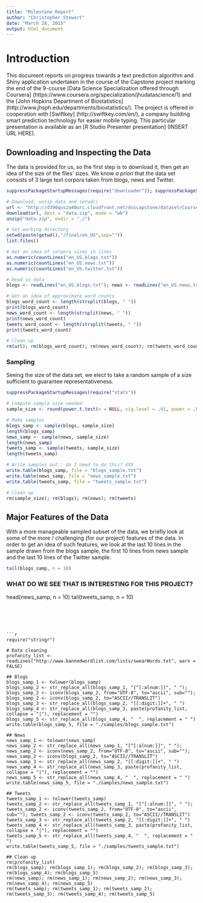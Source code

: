 ```yaml
---
title: "Milestone Report"
author: "Christopher Stewart"
date: "March 28, 2015"
output: html_document
---
```


# Introduction

This document reports on progress towards a text prediction algorithm and Shiny application undertaken in the course of the Capstone project marking the end of the 9-course [Data Science Specialization offered through Coursera] (https://www.coursera.org/specialization/jhudatascience/1) and the [John Hopkins Department of Biostatistics] (http://www.jhsph.edu/departments/biostatistics/). The project is offered in cooperation with [Swiftkey] (http://swiftkey.com/en/), a company building smart prediction technology for easier mobile typing. This particular presentation is available as an [R Studio Presenter presentation] (INSERT URL HERE).

## Downloading and Inspecting the Data

The data is provided for us, so the first step is to download it, then get an idea of the size of the files' sizes. We know _a priori_ that the data set consists of 3 large text corpora taken from blogs, news and Twitter. 

```r
suppressPackageStartupMessages(require("downloader")); suppressPackageStartupMessages(require("R.utils"))

# Download, unzip data and setwd()
url <- "http://d396qusza40orc.cloudfront.net/dsscapstone/dataset/Coursera-SwiftKey.zip"
download(url, dest = "data.zip", mode = "wb")
unzip("data.zip", exdir = "./")

# Set working directory
setwd(paste(getwd(),"/final/en_US",sep=""))
list.files()

# Get an idea of corpora sizes in lines
as.numeric(countLines("en_US.blogs.txt"))
as.numeric(countLines("en_US.news.txt"))
as.numeric(countLines("en_US.twitter.txt"))

# Read in data
blogs <- readLines("en_US.blogs.txt"); news <- readLines("en_US.news.txt"); tweets <- readLines("en_US.twitter.txt", skipNul = TRUE)

# Get an idea of approximate word counts
blogs_word_count <- length(strsplit(blogs, " "))
print(blogs_word_count)
news_word_count <- length(strsplit(news, " "))
print(news_word_count)
tweets_word_count <- length(strsplit(tweets, " "))
print(tweets_word_count)

# Clean up
rm(url); rm(blogs_word_count); rm(news_word_count); rm(tweets_word_count)
```


### Sampling 

Seeing the size of the data set, we elect to take a random sample of a size sufficient to guarantee representativeness. 

```r
suppressPackageStartupMessages(require("stats"))

# Compute sample size needed
sample_size <- round(power.t.test(n = NULL, sig.level = .01, power = .8, d = .05)$n, digits = 0)

# Make samples
blogs_samp <- sample(blogs, sample_size)
length(blogs_samp)
news_samp <- sample(news, sample_size)
length(news_samp)
tweets_samp <- sample(tweets, sample_size)
length(tweets_samp)

# Write samples out:: do I need to do this? XXX
write.table(blogs_samp, file = "blogs_sample.txt")
write.table(news_samp, file = "news_sample.txt")
write.table(tweets_samp, file = "tweets_sample.txt")

# Clean up
rm(sample_size); rm(blogs); rm(news); rm(tweets)

```


## Major Features of the Data 

With a more manageable sampled subset of the data, we briefly look at some of the more / challenging (for our project) features of the data. In order to get an idea of such features, we look at the last 10 lines in the sample drawn from the blogs sample, the first 10 lines from news sample and the last 10 lines of the Twitter sample.

```r
tail(blogs_samp, n = 10)
```

### WHAT DO WE SEE THAT IS INTERESTING FOR THIS PROJECT?

head(news_samp, n = 10)
tail(tweets_samp, n = 10)

```





```r
require("stringr")

# Data cleaning
profanity_list <- readLines("http://www.bannedwordlist.com/lists/swearWords.txt", warn = FALSE)

## Blogs
blogs_samp_1 <- tolower(blogs_samp)
blogs_samp_2 <- str_replace_all(blogs_samp_1, "[^[:alnum:]]", " "); blogs_samp_2 <- iconv(blogs_samp_2, from="UTF-8", to="ascii", sub=""); blogs_samp_2 <- iconv(blogs_samp_2, to="ASCII//TRANSLIT")
blogs_samp_3 <- str_replace_all(blogs_samp_2, "[[:digit:]]+", " ")
blogs_samp_4 <- str_replace_all(blogs_samp_3, paste(profanity_list, collapse = "|"), replacement = "")
blogs_samp_5 <- str_replace_all(blogs_samp_4, "  ", replacement = " ")
write.table(blogs_samp_5, file = "./samples/blogs_sample.txt")

## News
news_samp_1 <- tolower(news_samp)
news_samp_2 <- str_replace_all(news_samp_1, "[^[:alnum:]]", " "); news_samp_2 <- iconv(news_samp_2, from="UTF-8", to="ascii", sub=""); news_samp_2 <- iconv(blogs_samp_2, to="ASCII//TRANSLIT")
news_samp_3 <- str_replace_all(news_samp_2, "[[:digit:]]+", " ")
news_samp_4 <- str_replace_all(news_samp_3, paste(profanity_list, collapse = "|"), replacement = "")
news_samp_5 <- str_replace_all(news_samp_4, "  ", replacement = " ")
write.table(news_samp_5, file = "./samples/news_sample.txt")

## Tweets
tweets_samp_1 <- tolower(tweets_samp)
tweets_samp_2 <- str_replace_all(tweets_samp_1, "[^[:alnum:]]", " "); tweets_samp_2 <- iconv(tweets_samp_2, from="UTF-8", to="ascii", sub=""); tweets_samp_2 <- iconv(tweets_samp_2, to="ASCII//TRANSLIT")
tweets_samp_3 <- str_replace_all(tweets_samp_2, "[[:digit:]]+", " ")
tweets_samp_4 <- str_replace_all(tweets_samp_3, paste(profanity_list, collapse = "|"), replacement = "")
tweets_samp_5 <- str_replace_all(tweets_samp_4, "  ", replacement = " ")
write.table(tweets_samp_5, file = "./samples/tweets_sample.txt")

## Clean up
rm(profanity_list)
rm(blogs_samp); rm(blogs_samp_1); rm(blogs_samp_2); rm(blogs_samp_3); rm(blogs_samp_4); rm(blogs_samp_5)
rm(news_samp); rm(news_samp_1); rm(news_samp_2); rm(news_samp_3); rm(news_samp_4); rm(news_samp_5)
rm(tweets_samp); rm(tweets_samp_1); rm(tweets_samp_2); rm(tweets_samp_3); rm(tweets_samp_4); rm(tweets_samp_5)

```

